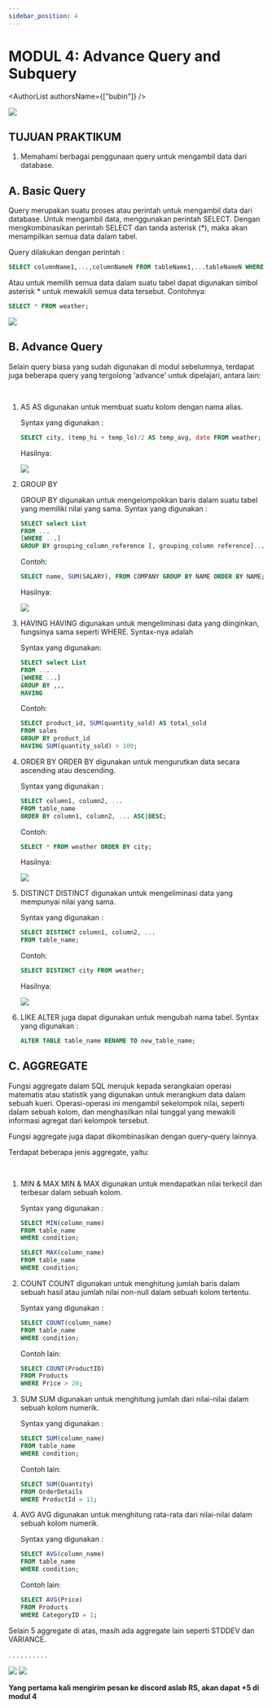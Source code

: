 ```yaml
---
sidebar_position: 4
---
```



# MODUL 4: Advance Query and Subquery

<AuthorList authorsName={["bubin"]} />

<img src={Naruto} />

## TUJUAN PRAKTIKUM

1. Memahami berbagai penggunaan query untuk mengambil data dari database.

## A. Basic Query

Query merupakan suatu proses atau perintah untuk mengambil data dari database. Untuk mengambil data, menggunakan perintah SELECT. Dengan mengkombinasikan perintah SELECT dan tanda asterisk (\*), maka akan menampilkan semua data dalam tabel.

Query dilakukan dengan perintah :

```SQL
SELECT columnName1,...,columnNameN FROM tableName1,...tableNameN WHERE condition;
```

Atau untuk memilih semua data dalam suatu tabel dapat digunakan simbol asterisk \* untuk mewakili semua data tersebut. Contohnya:

```SQL
SELECT * FROM weather;
```

<img src={BasicQuery} />

## B. Advance Query

Selain query biasa yang sudah digunakan di modul sebelumnya, terdapat juga beberapa query yang tergolong 'advance' untuk dipelajari, antara lain:

&nbsp;

1.  AS
    AS digunakan untuk membuat suatu kolom dengan nama alias.

    Syntax yang digunakan :

    ```SQL
    SELECT city, (temp_hi + temp_lo)/2 AS temp_avg, date FROM weather;
    ```

    Hasilnya:

    <img src={AS} />

2.  GROUP BY

    GROUP BY digunakan untuk mengelompokkan baris dalam suatu tabel yang memiliki nilai yang sama.
    Syntax yang digunakan :

    ```SQL
    SELECT select List
    FROM ...
    [WHERE ...]
    GROUP BY grouping_column_reference [, grouping_column reference]...
    ```

    Contoh:

    ```SQL
    SELECT name, SUM(SALARY), FROM COMPANY GROUP BY NAME ORDER BY NAME;
    ```

    Hasilnya:

    <img src={GroupBy} />

3.  HAVING
    HAVING digunakan untuk mengeliminasi data yang diinginkan, fungsinya sama seperti WHERE. Syntax-nya adalah

    Syntax yang digunakan:

    ```SQL
    SELECT select List
    FROM ...
    [WHERE ...]
    GROUP BY ,,,
    HAVING
    ```

    Contoh:

    ```SQL
    SELECT product_id, SUM(quantity_sold) AS total_sold
    FROM sales
    GROUP BY product_id
    HAVING SUM(quantity_sold) > 100;
    ```

4.  ORDER BY
    ORDER BY digunakan untuk mengurutkan data secara ascending atau descending.

    Syntax yang digunakan :

    ```SQL
    SELECT column1, column2, ...
    FROM table_name
    ORDER BY column1, column2, ... ASC|DESC;
    ```

    Contoh:

    ```SQL
    SELECT * FROM weather ORDER BY city;
    ```

    Hasilnya:

    <img src={OrderBy} />

5.  DISTINCT
    DISTINCT digunakan untuk mengeliminasi data yang mempunyai nilai yang sama.

    Syntax yang digunakan :

    ```SQL
    SELECT DISTINCT column1, column2, ...
    FROM table_name;
    ```

    Contoh:

    ```SQL
    SELECT DISTINCT city FROM weather;
    ```

    Hasilnya:

    <img src={Distinct} />

6.  LIKE
    ALTER juga dapat digunakan untuk mengubah nama tabel.
    Syntax yang digunakan :

    ```SQL
    ALTER TABLE table_name RENAME TO new_table_name;
    ```

## C. AGGREGATE

Fungsi aggregate dalam SQL merujuk kepada serangkaian operasi matematis atau statistik yang digunakan untuk merangkum data dalam sebuah kueri. Operasi-operasi ini mengambil sekelompok nilai, seperti dalam sebuah kolom, dan menghasilkan nilai tunggal yang mewakili informasi agregat dari kelompok tersebut.

Fungsi aggregate juga dapat dikombinasikan dengan query-query lainnya.

Terdapat beberapa jenis aggregate, yaitu:

&nbsp;

1.  MIN & MAX
    MIN & MAX digunakan untuk mendapatkan nilai terkecil dan terbesar dalam sebuah kolom.

    Syntax yang digunakan :

    ```SQL
    SELECT MIN(column_name)
    FROM table_name
    WHERE condition;
    ```

    ```SQL
    SELECT MAX(column_name)
    FROM table_name
    WHERE condition;
    ```

2.  COUNT
    COUNT digunakan untuk menghitung jumlah baris dalam sebuah hasil atau jumlah nilai non-null dalam sebuah kolom tertentu.

    Syntax yang digunakan :

    ```SQL
    SELECT COUNT(column_name)
    FROM table_name
    WHERE condition;
    ```

    Contoh lain:

    ```SQL
    SELECT COUNT(ProductID)
    FROM Products
    WHERE Price > 20;
    ```

3.  SUM
    SUM digunakan untuk menghitung jumlah dari nilai-nilai dalam sebuah kolom numerik.

    Syntax yang digunakan :

    ```SQL
    SELECT SUM(column_name)
    FROM table_name
    WHERE condition;
    ```

    Contoh lain:

    ```SQL
    SELECT SUM(Quantity)
    FROM OrderDetails
    WHERE ProductId = 11;
    ```

4.  AVG
    AVG digunakan untuk menghitung rata-rata dari nilai-nilai dalam sebuah kolom numerik.

    Syntax yang digunakan :

    ```SQL
    SELECT AVG(column_name)
    FROM table_name
    WHERE condition;
    ```

    Contoh lain:

    ```SQL
    SELECT AVG(Price)
    FROM Products
    WHERE CategoryID = 1;
    ```

Selain 5 aggregate di atas, masih ada aggregate lain seperti STDDEV dan VARIANCE.

.
.
.
.
.
.
.
.
.
.

<img src={Meme1} />
<img src={Meme2} />

**Yang pertama kali mengirim pesan ke discord aslab RS, akan dapat +5 di modul 4**
